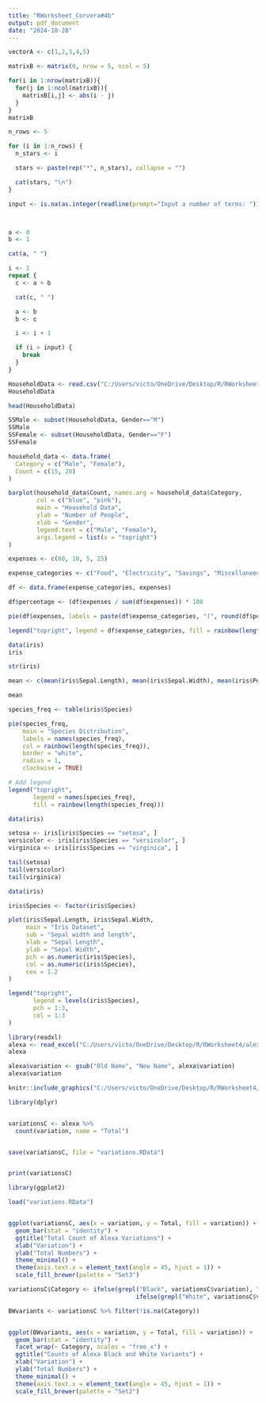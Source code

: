 ```yaml
---
title: "RWorksheet_Corvera#4b"
output: pdf_document
date: "2024-10-28"
---
```


```r
vectorA <- c(1,2,3,4,5)

matrixB <- matrix(0, nrow = 5, ncol = 5)

for(i in 1:nrow(matrixB)){
  for(j in 1:ncol(matrixB)){
    matrixB[i,j] <- abs(i - j)
  }
}
matrixB
```

```r
n_rows <- 5

for (i in 1:n_rows) {
  n_stars <- i 

  stars <- paste(rep("*", n_stars), collapse = "")

  cat(stars, "\n")
}
```

```r
input <- is.na(as.integer(readline(prompt="Input a number of terms: ")))



a <- 0
b <- 1

cat(a, " ")

i <- 1
repeat {
  c <- a + b

  cat(c, " ")

  a <- b
  b <- c

  i <- i + 1

  if (i > input) {
    break
  }
}
```

```r

HouseholdData <- read.csv("C:/Users/victo/OneDrive/Desktop/R/RWorksheet4/HouseholdData.csv")
HouseholdData
```

```r
head(HouseholdData)
```

```r
SSMale <- subset(HouseholdData, Gender=="M")
SSMale
SSFemale <- subset(HouseholdData, Gender=="F")
SSFemale
```

```r
household_data <- data.frame(
  Category = c("Male", "Female"),
  Count = c(15, 20)
)

barplot(household_data$Count, names.arg = household_data$Category,
        col = c("blue", "pink"),
        main = "Household Data",
        ylab = "Number of People",
        xlab = "Gender",
        legend.text = c("Male", "Female"),
        args.legend = list(x = "topright")
)
```

```r
expenses <- c(60, 10, 5, 25)

expense_categories <- c("Food", "Electricity", "Savings", "Miscellaneous")

df <- data.frame(expense_categories, expenses)

df$percentage <- (df$expenses / sum(df$expenses)) * 100

pie(df$expenses, labels = paste(df$expense_categories, "(", round(df$percentage, 2), "%)"), main = "Dela Cruz Family Monthly Expenses", col = rainbow(length(df$expense_categories)))

legend("topright", legend = df$expense_categories, fill = rainbow(length(df$expense_categories)))
```

```r
data(iris)
iris
```

```r
str(iris)
```

```r
mean <- c(mean(iris$Sepal.Length), mean(iris$Sepal.Width), mean(iris$Petal.Length), mean(iris$Petal.Width))

mean
```

```r
species_freq <- table(iris$Species)

pie(species_freq, 
    main = "Species Distribution", 
    labels = names(species_freq), 
    col = rainbow(length(species_freq)),
    border = "white",
    radius = 1,
    clockwise = TRUE)

# Add legend
legend("topright", 
       legend = names(species_freq), 
       fill = rainbow(length(species_freq)))
```

```r
data(iris)

setosa <- iris[iris$Species == "setosa", ]
versicolor <- iris[iris$Species == "versicolor", ]
virginica <- iris[iris$Species == "virginica", ]

tail(setosa)
tail(versicolor)
tail(virginica)
```

```r
data(iris)

iris$Species <- factor(iris$Species)

plot(iris$Sepal.Length, iris$Sepal.Width,
     main = "Iris Dataset",
     sub = "Sepal width and length",
     xlab = "Sepal Length",
     ylab = "Sepal Width",
     pch = as.numeric(iris$Species),
     col = as.numeric(iris$Species),
     cex = 1.2
)

legend("topright",
       legend = levels(iris$Species),
       pch = 1:3,
       col = 1:3
)
```

```r
library(readxl)
alexa <- read_excel("C:/Users/victo/OneDrive/Desktop/R/RWorksheet4/alexa_file.xlsx")
alexa
```

```r
alexa$variation <- gsub("Old Name", "New Name", alexa$variation)
alexa$variation
```

```r
knitr::include_graphics("C:/Users/victo/OneDrive/Desktop/R/RWorksheet4/Screenshot.jpg")
```

```r
library(dplyr)


variationsC <- alexa %>%
  count(variation, name = "Total")


save(variationsC, file = "variations.RData")


print(variationsC)
```

```r
library(ggplot2)

load("variations.RData")


ggplot(variationsC, aes(x = variation, y = Total, fill = variation)) +
  geom_bar(stat = "identity") +
  ggtitle("Total Count of Alexa Variations") +
  xlab("Variation") +
  ylab("Total Numbers") +
  theme_minimal() +
  theme(axis.text.x = element_text(angle = 45, hjust = 1)) +
  scale_fill_brewer(palette = "Set3")
```

```r
variationsC$Category <- ifelse(grepl("Black", variationsC$variation), "Black Variants", 
                                    ifelse(grepl("White", variationsC$variation), "White Variants", NA))

BWvariants <- variationsC %>% filter(!is.na(Category))


ggplot(BWvariants, aes(x = variation, y = Total, fill = variation)) +
  geom_bar(stat = "identity") +
  facet_wrap(~ Category, scales = "free_x") +  
  ggtitle("Counts of Alexa Black and White Variants") +
  xlab("Variation") +
  ylab("Total Numbers") +
  theme_minimal() +
  theme(axis.text.x = element_text(angle = 45, hjust = 1)) +
  scale_fill_brewer(palette = "Set2")  
```

